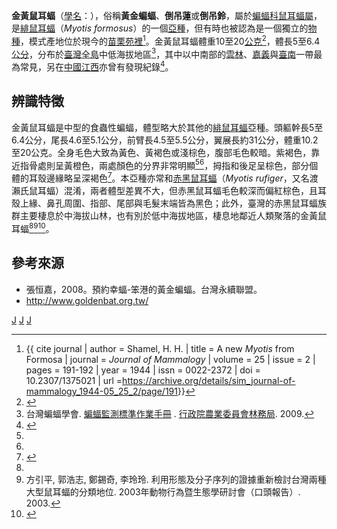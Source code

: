 {{Infraspeciesbox
| genus = Myotis
| species = formosus
| species link = 緋鼠耳蝠
| species_authority = ([[Brian_Houghton_Hodgson|Hodgson]], 1835) 
| subspecies = flavus
| authority = [[Henry_Harold_Shamel|Shamel]], 1944
| image = Myotis formosus flavus D5160056.JPG
| image_caption = 
| synonyms = 
* ''Myotis flavus''<br /><small>Shamel, 1944</small>
* ''Myotis formosus'' sensu stricto<br /><small>Csorba ''et al.'', 2014</small><ref name = Csorba>{{cite journal | author = Csorba, G.; Chou, C.-H.; Ruedi, M.; Görföl, T.; Motokawa, M.; Wiantoro, S.; Thong, V. D.; Son, N. T.; Lin, L.-K.; Furey, N. | title = The reds and the yellows: a review of Asian ''Chrysopteron'' Jentink, 1910 (Chiroptera: Vespertilionidae: ''Myotis'') | journal = ''Journal of Mammalogy'' | volume = 95 | issue = 4 | pages = 663-678 | year = 2014 | issn = 0022-2372 | doi = 10.1644/13-MAMM-A-200 | url = https://academic.oup.com/jmammal/article/95/4/663/881555 | access-date = 2019-08-20 | archive-date = 2019-08-20 | archive-url = https://web.archive.org/web/20190820115845/https://academic.oup.com/jmammal/article/95/4/663/881555 | dead-url = no }}</ref>
}}

'''金黃鼠耳蝠'''（[[學名|學名]]：{{lang|la|''Myotis formosus flavus''}}），俗稱'''黃金蝙蝠'''、'''倒吊蓮'''或'''倒吊鈴'''，屬於[[蝙蝠科|蝙蝠科]][[鼠耳蝠屬|鼠耳蝠屬]]，是[[緋鼠耳蝠|緋鼠耳蝠]]（''Myotis formosus''）的一個[[亞種|亞種]]，但有時也被認為是一個獨立的[[物種|物種]]，模式產地位於現今的[[苗栗縣|苗栗]][[苑裡|苑裡]]<ref>{{ cite journal | author = Shamel, H. H. | title = A new ''Myotis'' from Formosa | journal = ''Journal of Mammalogy'' | volume = 25 | issue = 2 | pages = 191-192 | year = 1944 | issn = 0022-2372 | doi = 10.2307/1375021 | url =https://archive.org/details/sim_journal-of-mammalogy_1944-05_25_2/page/191}}</ref>。金黃鼠耳蝠體重10至20[[公克|公克]]<ref name = forest2008>{{cite book | author = 徐昭龍, 李秉容, 鄭錫奇 | title = 洞穴蝙蝠洞圖鑑手冊 | publisher = 台灣蝙蝠學會. [[行政院農業委員會林務局|行政院農業委員會林務局]] | isbn = 978-986-84949-0-9 | date = 2008年12月 | page = 46 | url = https://conservation.forest.gov.tw/0001739 | access-date = 2019-08-21 | archive-date = 2019-08-21 | archive-url = https://web.archive.org/web/20190821085033/https://conservation.forest.gov.tw/0001739 | dead-url = no }}</ref>，體長5至6.4[[公分|公分]]，分布於[[臺灣本島|臺灣全島]]中低海拔地區<ref name = forest2009>台灣蝙蝠學會. [https://conservation.forest.gov.tw/0001701 蝙蝠監測標準作業手冊] {{Wayback|url=https://conservation.forest.gov.tw/0001701 |date=20190821085035 }}. [[行政院農業委員會林務局|行政院農業委員會林務局]]. 2009.</ref>，其中以中南部的[[雲林|雲林]]、[[嘉義|嘉義]]與[[臺南|臺南]]一帶最為常見，另在[[中國|中國]][[江西|江西]]亦曾有發現紀錄<ref>{{cite journal | author = Jiang, T.; Sun, K.; Chou, C.; Zhang, Z.; Feng, J. | title = First record of ''Myotis flavus'' (Chiroptera: Vespertilionidae) from mainland China and a reassessment of its taxonomic status | journal = ''Zootaxa'' | volume = 2414 | issue = 1 | pages = 41-51 | year = 2010 | issn = 1175-5326 | doi = 10.11646/zootaxa.2414.1.3 | url = http://www.paper.edu.cn/scholar/showpdf/MUT2ENwIOTT0kx1h | access-date = 2019-08-21 | archive-date = 2019-08-21 | archive-url = https://web.archive.org/web/20190821090538/http://www.paper.edu.cn/scholar/showpdf/MUT2ENwIOTT0kx1h | dead-url = no }}</ref>。

== 辨識特徵 ==
金黃鼠耳蝠是中型的食蟲性蝙蝠，體型略大於其他的[[緋鼠耳蝠|緋鼠耳蝠]]亞種。頭軀幹長5至6.4公分，尾長4.6至5.1公分，前臂長4.5至5.5公分，翼展長約31公分，體重10.2至20公克。全身毛色大致為黃色、黃褐色或淺棕色，腹部毛色較暗。{{link-en|翼膜|Patagium}}紫褐色，靠近指骨處則呈黃橙色，兩處顏色的分界非常明顯<ref name=forest2008/><ref name = forest2009/>，拇指和後足呈棕色，部分個體的耳殼邊緣略呈深褐色<ref>{{cite journal | author = 党飞红, 余文华, 王晓云, 郭伟健, 庄卓升, 梅廷媛, 张秋萍, 李锋, 李玉春, 吴毅 | title = 中国渡濑氏鼠耳蝠种名订正 | journal = 四川动物 | volume = 36 | issue = 1 | pages = 7-13 | year = 2017 | issn = 1000-7083 | doi = 10.11984/j.issn.1000-7083.20160214 | url = http://html.rhhz.net/scdwzz/html/50983.htm | access-date = 2019-08-21 | archive-date = 2019-08-21 | archive-url = https://web.archive.org/web/20190821085037/http://html.rhhz.net/scdwzz/html/50983.htm | dead-url = no }}</ref>。本亞種亦常和[[赤黑鼠耳蝠|赤黑鼠耳蝠]]（''Myotis rufiger''，又名渡瀨氏鼠耳蝠）混淆，兩者體型差異不大，但赤黑鼠耳蝠毛色較深而偏紅棕色，且耳殼上緣、鼻孔周圍、指部、尾部與毛髮末端皆為黑色；此外，臺灣的赤黑鼠耳蝠族群主要棲息於中海拔山林，也有別於低中海拔地區，棲息地鄰近人類聚落的金黃鼠耳蝠<ref name = forest2009/><ref>方引平, 郭浩志, 鄭錫奇, 李玲玲. 利用形態及分子序列的證據重新檢討台灣兩種大型鼠耳蝠的分類地位. 2003年動物行為暨生態學研討會（口頭報告）. 2003.</ref><ref>{{cite journal | author = 周政翰, 林良恭, 鄭錫奇 | title = 臺灣地區鼠耳蝠分類地位回顧與中文正名 | journal = 自然保育季刊 | volume = 92 | pages = 4-15 | year = 2015 | issn = 1607-2928 | oclc = 861813044 | url = https://www.tesri.gov.tw/A15_1/download1/30126/3 | access-date = 2019-08-21 | archive-date = 2019-08-21 | archive-url = https://web.archive.org/web/20190821085037/https://www.tesri.gov.tw/A15_1/download1/30126/3 | dead-url = no }}</ref>。

== 參考來源 ==
{{Reflist}}
* 張恒嘉，2008。預約幸蝠-笨港的黃金蝙蝠。台灣永續聯盟。
* http://www.goldenbat.org.tw/ {{Wayback|url=http://www.goldenbat.org.tw/ |date=20110602034320 }}

{{taxonbar}}

[[Category:鼠耳蝠属|J]]
[[Category:台灣動物|J]]
[[Category:1944年描述的动物|J]]